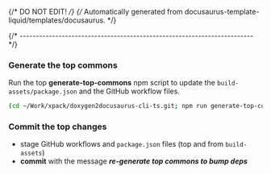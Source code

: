 {/* DO NOT EDIT! */}
{/* Automatically generated from docusaurus-template-liquid/templates/docusaurus. */}

{/* ------------------------------------------------------------------------ */}

### Generate the top commons

Run the top **generate-top-commons** npm script to update the
`build-assets/package.json` and the GitHub workflow files.

```sh
(cd ~/Work/xpack/doxygen2docusaurus-cli-ts.git; npm run generate-top-commons)
```

### Commit the top changes

- stage GitHub workflows and `package.json` files (top and from `build-assets`)
- **commit** with the message _**re-generate top commons to bump deps**_
